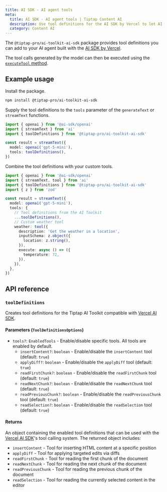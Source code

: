 ```yaml
---
title: AI SDK - AI agent tools
meta:
  title: AI SDK - AI agent tools | Tiptap Content AI
  description: Use tool definitions for the AI SDK by Vercel to let AI agents read and edit Tiptap documents.
  category: Content AI
---
```


The `@tiptap-pro/ai-toolkit-ai-sdk` package provides tool definitions you can add to your AI agent built with the [AI SDK by Vercel](https://ai-sdk.dev/).

The tool calls generated by the model can then be executed using the [`executeTool` method](/content-ai/capabilities/ai-toolkit/primitives/execute-ai-agent-tools).

## Example usage

Install the package.

```bash
npm install @tiptap-pro/ai-toolkit-ai-sdk
```

Supply the tool definitions to the `tools` parameter of the `generateText` or `streamText` functions.

```ts
import { openai } from '@ai-sdk/openai'
import { streamText } from 'ai'
import { toolDefinitions } from '@tiptap-pro/ai-toolkit-ai-sdk'

const result = streamText({
  model: openai('gpt-5-mini'),
  tools: toolDefinitions(),
})
```

Combine the tool definitions with your custom tools.

```ts
import { openai } from '@ai-sdk/openai'
import { streamText, tool } from 'ai'
import { toolDefinitions } from '@tiptap-pro/ai-toolkit-ai-sdk'
import { z } from 'zod'

const result = streamText({
  model: openai('gpt-5-mini'),
  tools: {
    // Tool definitions from the AI Toolkit
    ...toolDefinitions(),
    // Custom weather tool
    weather: tool({
      description: 'Get the weather in a location',
      inputSchema: z.object({
        location: z.string(),
      }),
      execute: async () => ({
        temperature: 72,
      }),
    }),
  },
})
```

## API reference

### `toolDefinitions`

Creates tool definitions for the Tiptap AI Toolkit compatible with [Vercel AI SDK](https://ai-sdk.dev/).

#### Parameters (`ToolDefinitionsOptions`)

- `tools?`: `EnabledTools` - Enable/disable specific tools. All tools are enabled by default.
  - `insertContent?`: `boolean` - Enable/disable the `insertContent` tool (default: `true`)
  - `applyDiff?`: `boolean` - Enable/disable the `applyDiff` tool (default: `true`)
  - `readFirstChunk?`: `boolean` - Enable/disable the `readFirstChunk` tool (default: `true`)
  - `readNextChunk?`: `boolean` - Enable/disable the `readNextChunk` tool (default: `true`)
  - `readPreviousChunk?`: `boolean` - Enable/disable the `readPreviousChunk` tool (default: `true`)
  - `readSelection?`: `boolean` - Enable/disable the `readSelection` tool (default: `true`)

#### Returns

An object containing the enabled tool definitions that can be used with the [Vercel AI SDK](https://ai-sdk.dev/)'s tool calling system. The returned object includes:

- `insertContent` - Tool for inserting HTML content at a specific position
- `applyDiff` - Tool for applying targeted edits via diffs
- `readFirstChunk` - Tool for reading the first chunk of the document
- `readNextChunk` - Tool for reading the next chunk of the document
- `readPreviousChunk` - Tool for reading the previous chunk of the document
- `readSelection` - Tool for reading the currently selected content in the editor
